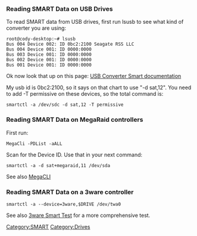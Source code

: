 === Reading SMART Data on USB Drives ===
To read SMART data from USB drives, first run lsusb to see what kind of converter you are using:
<pre>
root@cody-desktop:~# lsusb
Bus 004 Device 002: ID 0bc2:2100 Seagate RSS LLC 
Bus 004 Device 001: ID 0000:0000  
Bus 003 Device 001: ID 0000:0000  
Bus 002 Device 001: ID 0000:0000  
Bus 001 Device 001: ID 0000:0000  
</pre>

Ok now look that up on this page: [http://sourceforge.net/apps/trac/smartmontools/wiki/Supported_USB-Devices USB Converter Smart documentation]

My usb id is 0bc2:2100, so it says on that chart to use "-d sat,12". You need to add -T permissive on these devices, so the total command is:

 smartctl -a /dev/sdc -d sat,12 -T permissive

=== Reading SMART Data on MegaRaid controllers ===
First run:
 MegaCli -PDList -aALL

Scan for the Device ID. Use that in your next command:
 smartctl -a -d sat+megaraid,11 /dev/sda

See also [[MegaCLI]]

=== Reading SMART Data on a 3ware controller ===
 smartctl -a --device=3ware,$DRIVE /dev/twa0

See also [[3ware Smart Test]] for a more comprehensive test.

[[Category:SMART]][[Category:Drives]]